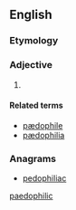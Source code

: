 ==English==

===Etymology===
{{suffix|pædophilia|ic|lang=en}}

===Adjective===
{{en-adj}}

# {{context|British spelling|lang=en}} {{alternative spelling of|pedophilic|lang=en}}

====Related terms====
* [[pædophile]]
* [[pædophilia]]

===Anagrams===
* [[pedophiliac#English|pedophiliac]]

[[Category:English terms spelled with Æ|paedophilic]]